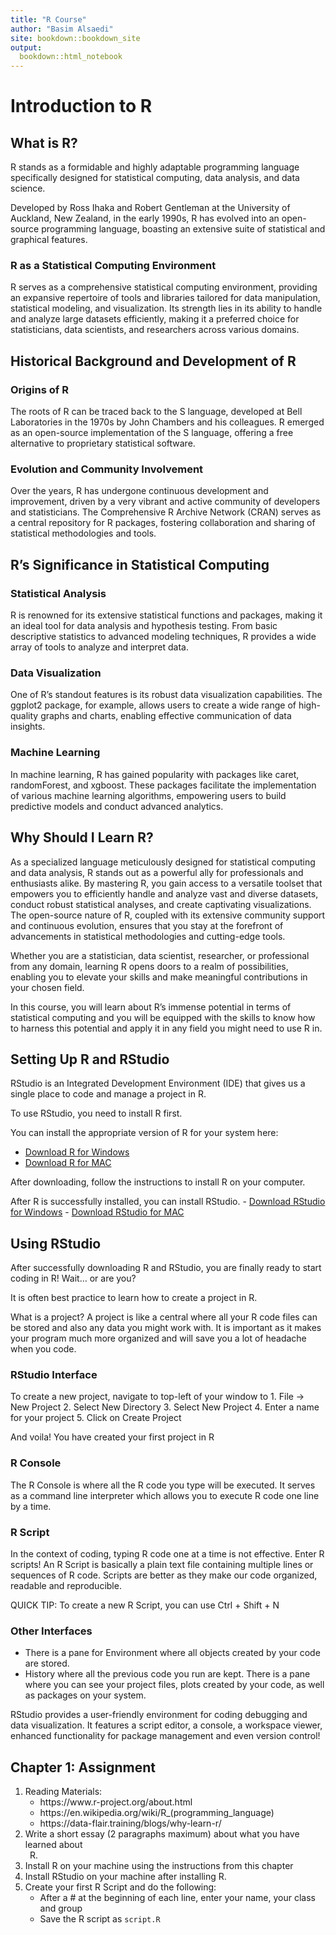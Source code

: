 ```yaml
---
title: "R Course"
author: "Basim Alsaedi"
site: bookdown::bookdown_site
output:
  bookdown::html_notebook
---
```


# Introduction to R

##  What is R?

R stands as a formidable and highly adaptable programming language specifically
designed for statistical computing, data analysis, and data science. 

Developed by Ross Ihaka and Robert Gentleman at the University of Auckland,
New Zealand, in the early 1990s, R has evolved into an open-source programming
language, boasting an extensive suite of statistical and graphical features.


###  R as a Statistical Computing Environment

R serves as a comprehensive statistical computing environment, providing an
expansive repertoire of tools and libraries tailored for data manipulation, 
statistical modeling, and visualization. Its strength lies in its ability to
handle and analyze large datasets efficiently, making it a preferred choice for
statisticians, data scientists, and researchers across various domains.


## Historical Background and Development of R

### Origins of R

The roots of R can be traced back to the S language, developed at Bell Laboratories
in the 1970s by John Chambers and his colleagues. R emerged as an open-source
implementation of the S language, offering a free alternative to proprietary
statistical software.


### Evolution and Community Involvement

Over the years, R has undergone continuous development and improvement, driven 
by a very vibrant and active community of developers and statisticians. The
Comprehensive R Archive Network (CRAN) serves as a central repository for R
packages, fostering collaboration and sharing of statistical methodologies and
tools.


## R's Significance in Statistical Computing

### Statistical Analysis

R is renowned for its extensive statistical functions and packages, 
making it an ideal tool for data analysis and hypothesis testing. From basic 
descriptive statistics to advanced modeling techniques, R provides a wide 
array of tools to analyze and interpret data.

### Data Visualization

One of R's standout features is its robust data visualization capabilities. 
The ggplot2 package, for example, allows users to create a wide range of 
high-quality graphs and charts, enabling effective communication of data
insights.

### Machine Learning

In machine learning, R has gained popularity with packages like
caret, randomForest, and xgboost. These packages facilitate the implementation
of various machine learning algorithms, empowering users to build predictive
models and conduct advanced analytics.

## Why Should I Learn R?
As a specialized language meticulously designed for statistical computing and
data analysis, R stands out as a powerful ally for professionals and enthusiasts
alike. By mastering R, you gain access to a versatile toolset that empowers you
to efficiently handle and analyze vast and diverse datasets, conduct robust
statistical analyses, and create captivating visualizations. The open-source
nature of R, coupled with its extensive community support and continuous
evolution, ensures that you stay at the forefront of advancements in statistical
methodologies and cutting-edge tools. 

Whether you are a statistician, data scientist, researcher,
or professional from any domain, learning R opens doors to a realm of
possibilities, enabling you to elevate your skills and make meaningful
contributions in your chosen field.


In this course, you will learn about R's immense potential in terms of
statistical computing and you will be equipped with the skills to know how to 
harness this potential and apply it in any field you might need to use R in.

## Setting Up R and RStudio

RStudio is an Integrated Development Environment (IDE) that gives us a
single place to code and manage a project in R.

To use RStudio, you need to install R first.

You can install the appropriate version of R for your system here:

-   [Download R for
    Windows](https://cran.r-project.org/bin/windows/base/)
-   [Download R for MAC](https://cloud.r-project.org/bin/macosx/)

After downloading, follow the instructions to install R on your
computer.

After R is successfully installed, you can install RStudio. - [Download
RStudio for Windows](https://posit.co/download/rstudio-desktop/) -
[Download RStudio for MAC](https://posit.co/download/rstudio-desktop/)

## Using RStudio

After successfully downloading R and RStudio, you are finally ready to
start coding in R! Wait... or are you?

It is often best practice to learn how to create a project in R.

What is a project? A project is like a central where all your R code
files can be stored and also any data you might work with. It is
important as it makes your program much more organized and will save you
a lot of headache when you code.

### RStudio Interface

To create a new project, navigate to top-left of your window to 1. File
-\> New Project 2. Select New Directory 3. Select New Project 4. Enter a
name for your project 5. Click on Create Project

And voila! You have created your first project in R

### R Console

The R Console is where all the R code you type will be executed. It
serves as a command line interpreter which allows you to execute R code
one line by a time.

### R Script

In the context of coding, typing R code one at a time is not effective.
Enter R scripts! An R Script is basically a plain text file containing
multiple lines or sequences of R code. Scripts are better as they make
our code organized, readable and reproducible.

QUICK TIP: To create a new R Script, you can use Ctrl + Shift + N

### Other Interfaces
-   There is a pane for Environment where all objects created by your
    code are stored.
-   History where all the previous code you run are kept. There is a
    pane where you can see your project files, plots created by your
    code, as well as packages on your system.

RStudio provides a user-friendly environment for coding debugging and
data visualization. It features a script editor, a console, a workspace
viewer, enhanced functionality for package management and even version
control!


## Chapter 1: Assignment

1. Reading Materials:
    - https://www.r-project.org/about.html
    - https://en.wikipedia.org/wiki/R_(programming_language)
    - https://data-flair.training/blogs/why-learn-r/

2. Write a short essay (2 paragraphs maximum) about what you have learned about
   R.
3. Install R on your machine using the instructions from this chapter
4. Install RStudio on your machine after installing R.
5. Create your first R Script and do the following:
   - After a # at the beginning of each line, enter your name, your class and
     group
   - Save the R script as `script.R`


